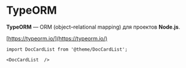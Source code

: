 # TypeORM

**TypeORM** — ORM (object–relational mapping) для проектов **Node.js**.

[https://typeorm.io/](https://typeorm.io/)

```mdx-code-block
import DocCardList from '@theme/DocCardList';

<DocCardList  />
```
